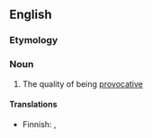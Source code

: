 ==English==

===Etymology===
{{suffix|en|provocative|ness}}

===Noun===
{{en-noun|-}}

# The quality of being [[provocative]]

====Translations====
{{trans-top|quality}}
* Finnish: {{t+|fi|provokatorisuus}}, {{t+|fi|provokatiivisuus}}
{{trans-mid}}
{{trans-bottom}}